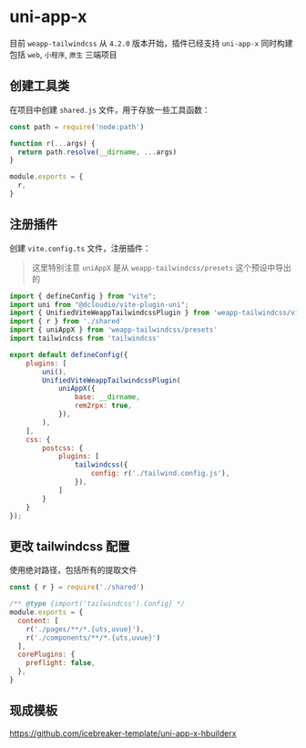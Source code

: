 # uni-app-x

目前 `weapp-tailwindcss` 从 `4.2.0` 版本开始，插件已经支持 `uni-app-x` 同时构建包括 `web`, `小程序`, `原生` 三端项目

## 创建工具类

在项目中创建 `shared.js` 文件，用于存放一些工具函数：

```js title="shared.js"
const path = require('node:path')

function r(...args) {
  return path.resolve(__dirname, ...args)
}

module.exports = {
  r,
}
```

## 注册插件

创建 `vite.config.ts` 文件，注册插件：

> 这里特别注意 `uniAppX` 是从 `weapp-tailwindcss/presets` 这个预设中导出的

```js title="vite.config.[jt]s"
import { defineConfig } from "vite";
import uni from "@dcloudio/vite-plugin-uni";
import { UnifiedViteWeappTailwindcssPlugin } from 'weapp-tailwindcss/vite'
import { r } from './shared'
import { uniAppX } from 'weapp-tailwindcss/presets'
import tailwindcss from 'tailwindcss'

export default defineConfig({
    plugins: [
        uni(),
        UnifiedViteWeappTailwindcssPlugin(
            uniAppX({
                base: __dirname,
                rem2rpx: true,
            }),
        ),
    ],
    css: {
        postcss: {
            plugins: [
                tailwindcss({
                    config: r('./tailwind.config.js'),
                }),
            ]
        }
    }
});
```

## 更改 tailwindcss 配置

使用绝对路径，包括所有的提取文件

```js title="tailwind.config.js"
const { r } = require('./shared')

/** @type {import('tailwindcss').Config} */
module.exports = {
  content: [
    r('./pages/**/*.{uts,uvue}'),
    r('./components/**/*.{uts,uvue}') 
  ],
  corePlugins: {
    preflight: false,
  },
}

```

## 现成模板

https://github.com/icebreaker-template/uni-app-x-hbuilderx

